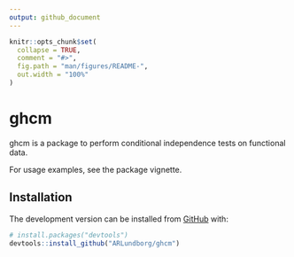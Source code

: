 ```yaml
---
output: github_document
---
```


<!-- README.md is generated from README.Rmd. Please edit that file -->

```r
knitr::opts_chunk$set(
  collapse = TRUE,
  comment = "#>",
  fig.path = "man/figures/README-",
  out.width = "100%"
)
```

# ghcm

<!-- badges: start -->
<!-- badges: end -->

ghcm is a package to perform conditional independence tests on functional data.

For usage examples, see the package vignette.

## Installation
<!-- relevant once accepted on CRAN
You can install the released version of ghcm from [CRAN](https://CRAN.R-project.org) with:

``` r
install.packages("ghcm")
```
 -->
 
The development version can be installed from [GitHub](https://github.com/) with:

``` r
# install.packages("devtools")
devtools::install_github("ARLundborg/ghcm")
```

<!--
## Example

This is a basic example which shows you how to solve a common problem:

```r
library(ghcm)
## basic example code
```

What is special about using `README.Rmd` instead of just `README.md`? You can include R chunks like so:

```r
summary(cars)
```

You'll still need to render `README.Rmd` regularly, to keep `README.md` up-to-date.

You can also embed plots, for example:

```r
plot(pressure)
```

In that case, don't forget to commit and push the resulting figure files, so they display on GitHub!
-->
